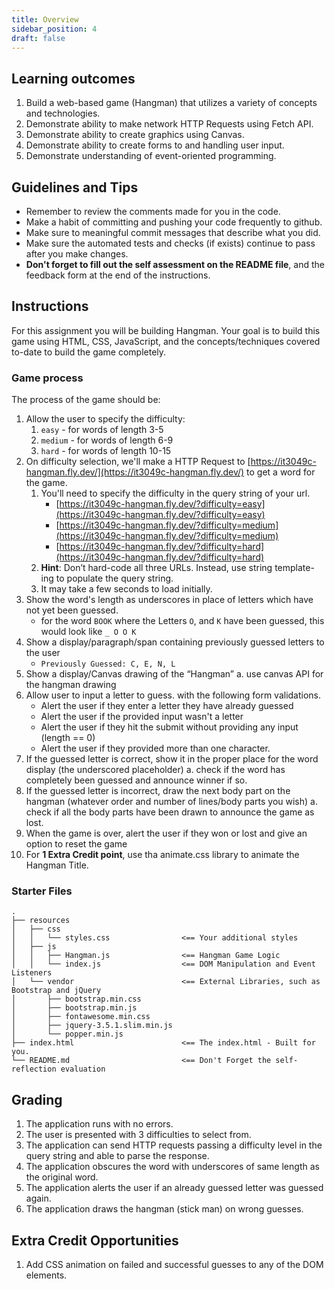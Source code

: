 ```yaml
---
title: Overview
sidebar_position: 4
draft: false
---
```


## Learning outcomes
1. Build a web-based game (Hangman) that utilizes a variety of concepts and technologies.
2. Demonstrate ability to make network HTTP Requests using Fetch API.
3. Demonstrate ability to create graphics using Canvas.
4. Demonstrate ability to create forms to and handling user input.
5. Demonstrate understanding of event-oriented programming.

## Guidelines and Tips
* Remember to review the comments made for you in the code.
* Make a habit of committing and pushing your code frequently to github.
* Make sure to meaningful commit messages that describe what you did.
* Make sure the automated tests and checks (if exists) continue to pass after you make changes.
* **Don't forget to fill out the self assessment on the README file**, and the feedback form at the end of the instructions.

## Instructions
For this assignment you will be building Hangman. Your goal is to build this game using HTML, CSS, JavaScript, and the concepts/techniques covered to-date to build the game completely.

### Game process
The process of the game should be:
1. Allow the user to specify the difficulty:
    1. `easy` - for words of length 3-5
    2. `medium` - for words of length 6-9
    3. `hard` - for words of length 10-15
2. On difficulty selection, we'll make a HTTP Request to [https://it3049c-hangman.fly.dev/](https://it3049c-hangman.fly.dev/) to get a word for the game.
    1. You'll need to specify the difficulty in the query string of your url.
        * [https://it3049c-hangman.fly.dev/?difficulty=easy](https://it3049c-hangman.fly.dev/?difficulty=easy)
        * [https://it3049c-hangman.fly.dev/?difficulty=medium](https://it3049c-hangman.fly.dev/?difficulty=medium)
        * [https://it3049c-hangman.fly.dev/?difficulty=hard](https://it3049c-hangman.fly.dev/?difficulty=hard)
    2. **Hint**: Don’t hard-code all three URLs. Instead, use string template-ing to populate the query string.
    3. It may take a few seconds to load initially.
3. Show the word's length as underscores in place of letters which have not yet been guessed.
    * for the word `BOOK` where the Letters `O`, and `K` have been guessed, this would look like `_ O O K `
4. Show a display/paragraph/span containing previously guessed letters to the user
    * `Previously Guessed: C, E, N, L`
5. Show a display/Canvas drawing of the “Hangman”
    a. use canvas API for the hangman drawing
6. Allow user to input a letter to guess. with the following form validations.
    * Alert the user if they enter a letter they have already guessed
    * Alert the user if the provided input wasn't a letter
    * Alert the user if they hit the submit without providing any input (length == 0)
    * Alert the user if they provided more than one character.
5. If the guessed letter is correct, show it in the proper place for the word display (the underscored placeholder)
    a. check if the word has completely been guessed and announce winner if so.
6. If the guessed letter is incorrect, draw the next body part on the hangman (whatever order and number of lines/body parts you wish)
    a. check if all the body parts have been drawn to announce the game as lost.
7. When the game is over, alert the user if they won or lost and give an option to reset the game
8. For **1 Extra Credit point**, use tha animate.css library to animate the Hangman Title.

### Starter Files
```
.
├── resources
│   ├── css
│   │   └── styles.css                <== Your additional styles
│   ├── js
│   │   ├── Hangman.js                <== Hangman Game Logic
│   │   └── index.js                  <== DOM Manipulation and Event Listeners
│   └── vendor                        <== External Libraries, such as Bootstrap and jQuery
│       ├── bootstrap.min.css
│       ├── bootstrap.min.js
│       ├── fontawesome.min.css
│       ├── jquery-3.5.1.slim.min.js
│       └── popper.min.js
├── index.html                        <== The index.html - Built for you.
└── README.md                         <== Don't Forget the self-reflection evaluation
```

## Grading
1. The application runs with no errors.
2. The user is presented with 3 difficulties to select from.
3. The application can send HTTP requests passing a difficulty level in the query string and able to parse the response.
4. The application obscures the word with underscores of same length as the original word.
5. The application alerts the user if an already guessed letter was guessed again.
6. The application draws the hangman (stick man) on wrong guesses.

## Extra Credit Opportunities
1. Add CSS animation on failed and successful guesses to any of the DOM elements.
